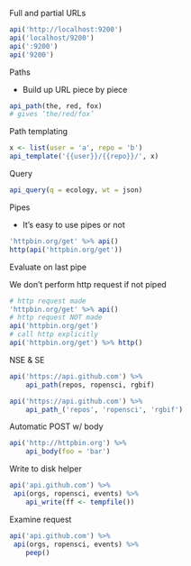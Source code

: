 Full and partial URLs

```r
api('http://localhost:9200')
api('localhost/9200')
api(':9200')
api('9200')
```

Paths

- Build up URL piece by piece

```r
api_path(the, red, fox)
# gives ‘the/red/fox’
```

Path templating

```r
x <- list(user = 'a', repo = 'b')
api_template('{{user}}/{{repo}}/', x)
```

Query

```r
api_query(q = ecology, wt = json)
```

Pipes 
 
 - It’s easy to use pipes or not

```r
'httpbin.org/get' %>% api()
http(api('httpbin.org/get'))
```

Evaluate on last pipe 

We don’t perform http request if not piped 

```r
# http request made
'httpbin.org/get' %>% api()
# http request NOT made
api('httpbin.org/get')
# call http explicitly
api('httpbin.org/get') %>% http()
```

NSE & SE

```r
api('https://api.github.com') %>% 
    api_path(repos, ropensci, rgbif)

api('https://api.github.com') %>% 
    api_path_('repos', 'ropensci', 'rgbif')
```

Automatic POST w/ body

```r
api('http://httpbin.org') %>% 
    api_body(foo = 'bar')
```


Write to disk helper

```r
api('api.github.com') %>%
 api(orgs, ropensci, events) %>%
    api_write(ff <- tempfile())
```

Examine request

```r
api('api.github.com') %>%
 api(orgs, ropensci, events) %>%
    peep()
```
